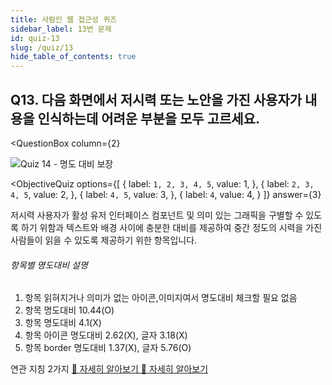```yaml
---
title: 사람인 웹 접근성 퀴즈
sidebar_label: 13번 문제
id: quiz-13
slug: /quiz/13
hide_table_of_contents: true
---
```


## Q13. 다음 화면에서 저시력 또는 노안을 가진 사용자가 내용을 인식하는데 어려운 부분을 모두 고르세요.


<QuestionBox
  column={2}
>

![Quiz 14 - 명도 대비 보장](/img/a11y/quiz-contrast.png)

</QuestionBox>

<ObjectiveQuiz
  options={[
    {
      label: `1, 2, 3, 4, 5`,
      value: 1,
    },
    {
      label: `2, 3, 4, 5`,
      value: 2,
    },
    {
      label: `4, 5`,
      value: 3,
    },
    {
      label: `4`,
      value: 4,
    }
  ]}
  answer={3}
>
  <Correct>
    <p>저시력 사용자가 활성 유저 인터페이스 컴포넌트 및 의미 있는 그래픽을 구별할 수 있도록 하기 위함과 텍스트와 배경 사이에 충분한 대비를 제공하여 중간 정도의 시력을 가진 사람들이 읽을 수 있도록 제공하기 위한 항목입니다.</p>
    <h6>항목별 명도대비 설명</h6>
    <ol>
      <li>항목 읽혀지거나 의미가 없는 아이콘,이미지여서 명도대비 체크할 필요 없음</li>
      <li>항목 명도대비 10.44(O)</li>
      <li>항목 명도대비 4.1(X)</li>
      <li>항목 아이콘 명도대비 2.62(X), 글자 3.18(X)</li>
      <li>항목 border 명도대비 1.37(X), 글자 5.76(O)</li>
    </ol>
  </Correct>
  <p>
    연관 지침 2가지
    <a href="https://sri-fe1.notion.site/a70d0cf66d7f48e68307f1749614f65c">
    🔎 자세히 알아보기
    </a>
    <a href="https://sri-fe1.notion.site/a13805c62b74442abe8e0e6b8d48abb5">
    🔎 자세히 알아보기
    </a>
  </p>
  
</ObjectiveQuiz>
